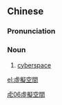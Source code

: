 {{also|虚拟空间}}
==Chinese==
{{zh-forms|s=虚拟空间|type=22}}

===Pronunciation===
{{zh-pron
|m=xūnǐ kōngjiān
|cat=n
}}

===Noun===
{{zh-noun}}

# [[cyberspace]]

[[Category:zh:Computing|虍06虛擬空間]]

[[el:虛擬空間]]